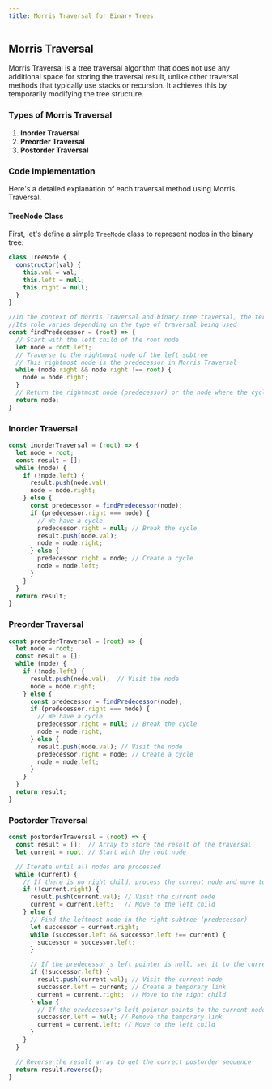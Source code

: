 ```yaml
---
title: Morris Traversal for Binary Trees
---
```


## Morris Traversal

Morris Traversal is a tree traversal algorithm that does not use any additional space for storing the traversal result, unlike other traversal methods that typically use stacks or recursion. It achieves this by temporarily modifying the tree structure.

### Types of Morris Traversal

1. **Inorder Traversal**
2. **Preorder Traversal**
3. **Postorder Traversal**

### Code Implementation

Here's a detailed explanation of each traversal method using Morris Traversal.

#### TreeNode Class

First, let's define a simple `TreeNode` class to represent nodes in the binary tree:

```javascript
class TreeNode {
  constructor(val) {
    this.val = val;
    this.left = null;
    this.right = null;
  }
}
```

```JavaScript
//In the context of Morris Traversal and binary tree traversal, the term "predecessor" refers to a specific node related to the current node being processed.
//Its role varies depending on the type of traversal being used
const findPredecessor = (root) => {
  // Start with the left child of the root node
  let node = root.left;
  // Traverse to the rightmost node of the left subtree
  // This rightmost node is the predecessor in Morris Traversal
  while (node.right && node.right !== root) {
    node = node.right;
  }
  // Return the rightmost node (predecessor) or the node where the cycle should be created
  return node;
}
```

### Inorder Traversal

```JavaScript
const inorderTraversal = (root) => {
  let node = root;
  const result = [];
  while (node) {
    if (!node.left) {
      result.push(node.val);
      node = node.right;
    } else {
      const predecessor = findPredecessor(node);
      if (predecessor.right === node) {
        // We have a cycle
        predecessor.right = null; // Break the cycle
        result.push(node.val);
        node = node.right;
      } else {
        predecessor.right = node; // Create a cycle
        node = node.left;
      }
    }
  }
  return result;
}

```

### Preorder Traversal

```JavaScript
const preorderTraversal = (root) => {
  let node = root;
  const result = [];
  while (node) {
    if (!node.left) {
      result.push(node.val);  // Visit the node
      node = node.right;
    } else {
      const predecessor = findPredecessor(node);
      if (predecessor.right === node) {
        // We have a cycle
        predecessor.right = null; // Break the cycle
        node = node.right;
      } else {
        result.push(node.val); // Visit the node
        predecessor.right = node; // Create a cycle
        node = node.left;
      }
    }
  }
  return result;
}

```

### Postorder Traversal

```JavaScript
const postorderTraversal = (root) => {
  const result = [];  // Array to store the result of the traversal
  let current = root; // Start with the root node

  // Iterate until all nodes are processed
  while (current) {
    // If there is no right child, process the current node and move to the left child
    if (!current.right) {
      result.push(current.val); // Visit the current node
      current = current.left;   // Move to the left child
    } else {
      // Find the leftmost node in the right subtree (predecessor)
      let successor = current.right;
      while (successor.left && successor.left !== current) {
        successor = successor.left;
      }

      // If the predecessor's left pointer is null, set it to the current node
      if (!successor.left) {
        result.push(current.val); // Visit the current node
        successor.left = current; // Create a temporary link
        current = current.right;  // Move to the right child
      } else {
        // If the predecessor's left pointer points to the current node, remove the temporary link
        successor.left = null; // Remove the temporary link
        current = current.left; // Move to the left child
      }
    }
  }

  // Reverse the result array to get the correct postorder sequence
  return result.reverse();
}

```
